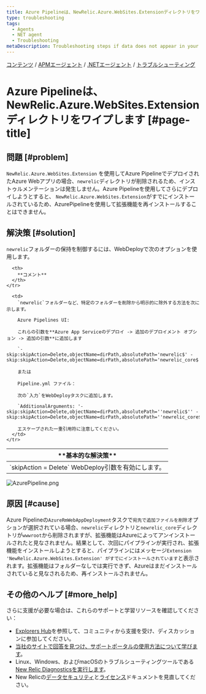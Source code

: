 ```yaml
---
title: Azure Pipelineは、NewRelic.Azure.WebSites.Extensionディレクトリをワイプします
type: troubleshooting
tags:
  - Agents
  - NET agent
  - Troubleshooting
metaDescription: Troubleshooting steps if data does not appear in your app after you installed the New Relic .NET agent.
---
```


[コンテンツ](/docs) / [APMエージェント](/docs/agents) / [.NETエージェント](/docs/agents/net-agent) / [トラブルシューティング](/docs/agents/net-agent/troubleshooting)

# Azure Pipelineは、NewRelic.Azure.WebSites.Extensionディレクトリをワイプします [#page-title]

## 問題 [#problem]

`NewRelic.Azure.WebSites.Extension` を使用してAzure PipelineでデプロイされたAzure Webアプリの場合、`newrelic`ディレクトリが削除されるため、インストゥルメンテーションは発生しません。Azure Pipelineを使用してさらにデプロイしようとすると、 `NewRelic.Azure.WebSites.Extension`がすでにインストールされているため、AzurePipelineを使用して拡張機能を再インストールすることはできません。

## 解決策 [#solution]

`newrelic`フォルダーの保持を制御するには、WebDeployで次のオプションを使用します。

<table>
  <thead>
    <tr>
      <th style={{ width: "200px" }}>
        **基本的な解決策**
      </th>

      <th>
        **コメント**
      </th>
    </tr>
  </thead>

  <tbody>
    <tr>
      <td>
        `skipAction = Delete` WebDeploy引数を有効にします。
      </td>

      <td>
        `newrelic`フォルダーなど、特定のフォルダーを削除から明示的に除外する方法を次に示します。

        Azure Pipelines UI:

        これらの引数を**Azure App Serviceのデプロイ -> 追加のデプロイメント オプション -> 追加の引数**に追加します

        `-skip:skipAction=Delete,objectName=dirPath,absolutePath='newrelic$' -skip:skipAction=Delete,objectName=dirPath,absolutePath='newrelic_core$'`

        または

        Pipeline.yml ファイル：

        次の`入力`をWebDeployタスクに追加します。

        `AdditionalArguments: '-skip:skipAction=Delete,objectName=dirPath,absolutePath=''newrelic$'' -skip:skipAction=Delete,objectName=dirPath,absolutePath=''newrelic_core$'''`

        エスケープされた一重引用符に注意してください。
      </td>
    </tr>
  </tbody>
</table>

![AzurePipeline.png](./images/AzurePipeline.png "AzurePipeline.png")

## 原因 [#cause]

Azure Pipelineの`AzureRmWebAppDeployment`タスクで`宛先で追加ファイルを削除`オプションが選択されている場合、`newrelic`ディレクトリと`newrelic_core`ディレクトリが`wwwroot`から削除されますが、拡張機能はAzureによってアンインストールされたと見なされません。結果として、次回にパイプラインが実行され、拡張機能をインストールしようとすると、パイプラインにはメッセージ`Extension 'NewRelic.Azure.WebSites.Extension' がすでにインストールされています`と表示されます。拡張機能はフォルダーなしでは実行できず、Azureはまだインストールされていると見なされるため、再インストールされません。

## その他のヘルプ [#more_help]

さらに支援が必要な場合は、これらのサポートと学習リソースを確認してください：

* [Explorers Hub](https://discuss.newrelic.com/)を参照して、コミュニティから支援を受け、ディスカッションに参加してください。
* [当社のサイトで回答を見つけ、サポートポータルの使用方法について学びます](/docs/using-new-relic/welcome-new-relic/get-started/find-help-use-support-portal)。
* Linux、Windows、およびmacOSのトラブルシューティングツールである[New Relic Diagnosticsを実行します](/docs/using-new-relic/cross-product-functions/troubleshooting/new-relic-diagnostics)。
* New Relicの[データセキュリティ](/docs/security)と[ライセンス](/docs/licenses)ドキュメントを見直してください。
